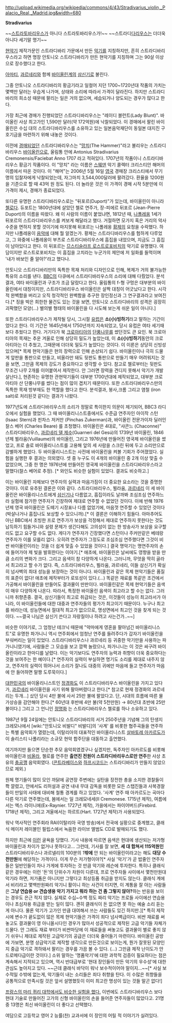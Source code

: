 http://upload.wikimedia.org/wikipedia/commons/4/43/Stradivarius_violin,_Palacio_Real,_Madrid.jpg&width=680

'''Stradivarius'''

~~[[스트라토바리우스]]가 아니다 스트라토바리우스가!~~ ~~스트라디[[다리우스(리그 오브 레전드)|다리우스]]는 더더욱 아니다 세기말 명기~~

[[현악기]] 제작가문인 스트라디바리 가문에서 만든 [[악기]]를 지칭하지만, 흔히 스트라디바리우스라고 하면 명장 안토니오 스트라디바리가 만든 현악기를 지칭하며 그는 90살 이상으로 장수했다고 한다. 

[[아마티]], [[과르네리]]와 함께 [[바이올린]]계의 [[삼신기]]로 불린다.

그중 안토니오 스트라디바리의 황금기라고 일컬어 지던 1700~1720년대 작품의 가치는 몇백만 달러는 우습게 나가며, 상태와 소리에 따라서 가격이 달라진다. 하지만 스트라디바리의 희소성 때문에 팔리는 일은 거의 없으며, 세습되거나 양도되는 경우가 많다고 한다.

가장 최근에 경매가 진행되었던 스트라디바리우스는 "레이디 블런트(Lady Blunt)". 바이올린 사상 최고가인 1,590만 달러(약 172억원)에 낙찰되었다. 이 경매에서 팔린 바이올린은 수십 대의 스트라디바리우스를 소유하고 있는 일본음악재단이 동일본 대지진 구호기금을 마련하기 위해 내놓은 것이다. 

이전에 [[경매]]되었던 스트라디바리우스는 "[[망치]](The Hammer)"라고 불리우는 스트라디바리우스 [[바이올린]]으로, 울림통 안에 Antonius Stradivarius Cremonensis/Faciebat Anno 1707 라고 적혀있다. 1707년의 작품이니 스트라디바리우스 황금기 작품이다. 이 "망치" 라는 이름은 [[스웨덴]] 악기 콜렉터 크리스티안 해머의 이름에서 따온 것이다. 이 "해머"는 2006년 5월 16일 [[영국]] 경매장 크리스티에서 무기명의 입찰자에게 낙찰되었는데, 자그마치 3,544,000달러에 팔려갔다. 환율을 1200원을 기준으로 할 때 43억 원 정도 된다. 더 놀라운 것은 이 가격이 경매 시작 5분만에 이 가격이 제시, 경매가 종료되었다. 

또다른 유명한 스트라디바리우스로는 "뒤포르(Duport)"가 있는데, 바이올린이 아니라 [[첼로]]다. 듀포트는 1800년대에 살았던 첼로 연주가, 장-피에르 뒤포르 (Jean-Pierre Duport)의 이름을 따왔다. 왜 이 사람의 이름이 붙었냐면, 1812년 때, [[나폴레옹]] 1세가 뒤포르의 스트라디바리우스를 켜보게 해달라고 했다. 거절하면 모가지 혹은 거리의 악사 수준을 면하지 못할 것이기에 마지못해 뒤포르는 나폴레옹 [[황제]]의 요청을 수락했다. 하지만 나폴레옹이 [[음악]]에 대해 뭘 알겠는가. 황제는 스트라디바리우스를 험하게 다루었고, 그 와중에 나폴레옹이 부츠로 스트라디바리우스에 흠집을 내었으며, 지금도 그 흠집이 남아있다고 한다. 이 뒤포르는 [[므스티슬라프 로스트로포비치]]의 악기로 유명했다. 여담이지만 로스트로포비치는 이 흠집을 고치라는 누군가의 제안에 저 일화를 들먹이며 '내가 바보인 줄 알아?'라고 했다나.

안토니오 스트라디바리만의 독특한 목재 처리와 디자인으로 인해, 복제가 거의 불가능한 특유의 소리를 낸다. [[BBC]]의 다큐에서 스트라디바리우스의 소리에 대해 다뤘었다. 분석결과, 여타 바이올린과 구조가 조금 달랐다고 한다. 울림통의 f-형 구멍은 대부분의 바이올린에서 대칭이지만, 스트라디바리우스 바이올린은 살짝 대칭이 어긋났다고 한다. 시각적 완벽함을 버리고 오직 청각적인 완벽함을 추구한 장인정신과 그 연구결과라고 보여진다.[* 징을 박은 희한한 물건도 있는 것을 보면, 안토니오 스트라디바리의 성격은 굉장히 괴팍했던 모양(...) 별의별 형태의 바이올린을 다 시도해 보는게 쉬운 일이 아니다.]

또한 스트라디바리우스가 제작될 당시, 그시절 [[유럽]]은 '''소(小)빙하기'''라고 말하는 기간이었다고 한다. 이 기간은 1645년에서 1750년까지 지속되었고, 당시 유럽은 여타 세기때보다 추웠다고 한다. 거기다가 북 [[크로아티아]]의 [[단풍나무]]를 썼던것도 큰 요인. 북 크로아티아의 목재는 추운 겨울로 인해 상당히 밀도가 높았는데, 이 '''소(小)빙하기'''동안의 크로아티아는 더 추웠고, 그때문에 더더욱 밀도가 높았다는 것이다. 이 이론은 상당히 신빙성 있으며[* 목제 현악기들은 현의 장력으로 인해 손상되기 쉽다. 바이올린이나 극히 드물게 앞판을 통판으로 만들고, 비올라만 돼도 뒷판도 통판으로 만들기 매우 어려워지는 것을 보면, 그만큼 목제의 강도가 중요하다고 생각할 수 있다. 참고로 첼로부터는 뒷판도 무조건 나무 2개를 이어붙여서 제작한다. 안 그러면 장력을 견디지 못해서 악기가 개발살난다.], 현존하는 유명한 관현악기들이 대부분 1700년대에 제작되었고, 대부분 크로아티아 산 단풍나무를 썼다는 점이 많이 겹치기 때문이다. 또한 스트라디바리우스만의 독특한 목재 방부재도 한 역할을 했다고 한다. 분석결과, 붕사,크롬 그리고 염철 (iron salt)로 처리된것 같다는 결과가 나왔다.

1977년도에 스트라디바리우스의 소리가 정말로 특이한지 의문이 제기되어, BBC3 라디오에서 실험을 했었다. 그 때 바이올리니스트중에서도 수준급 연주자인 아이작 스턴(Isaac Stern)과 핀차스 저커만 (Pinchas Zukerman)과, 바이올린 전문가이자 딜러인 찰스 베어 (Charles Beare) 를 초청했다. 바이올린은 4대로, "샤콘느 (Chaconne)" 스트라디바리우스, [[과르네리 델 제수]](Guarneri del Gesú)의 1739년 바이올린, 1846년제 뷜라움(Vuillaume)의 바이올린, 그리고 1976년에 만들어진 영국제 바이올린을 썼었고, 프로 솔로 바이올리니스트를 고용해 앞의 세 사람을 스크린 뒤에 두고 소리만으로 감별하게 했었다. 두 바이올리니스트는 사전에 바이올린을 켜볼 기회가 주어졌었다. 실험을 실행한 후 결과는 의외였다. 셋 중 누구도 이 4개의 바이올린 중 2개 이상 맞출 수 없었으며, 그중 한 명은 1976년에 만들어진 영국제 바이올린을 스트라디바리우스라고 말했다(찰스 베어로 추정). [* 와인도 비슷한 실험이 있었다. 결과도 비슷하고.]

이는 바이올린 자체보다 연주자의 실력과 마음가짐이 더 중요한 요소라는 것을 증명한 것이다. 이로 유추된 결론은 이와 같다. 스트라디바리우스, 뷜라움, [[과르네리]] 이 세 바이올린은 바이올리니스트에게 [[삼신기]]나 다름없고, 흠집이라도 날까봐 조심조심 연주하느라 실험에 참가한 연주자가 긴장하여 제대로 연주할 수 없었던 것이다. 이에 반해 1976년제 영국 바이올린은 도떼기 시장표나 다름 없었기에, 마음껏 연주할 수 있었던 것이다 (박살나거나 흠집나도 보상할 수 있으니까).[* 이 결론은 이해하기 힘들다. 아마추어도 아닌 BBC에서 초빙한 프로 연주가가 보상을 걱정해서 제대로 연주하지 못한다는 것도 납득하기 힘들거니와 설령 문제가 생긴다해도 고의성이 없는 한 방송사가 보상을 요구할 리도 없고 요구할 수도 없다. 게다가 연주자가 긴장했다면 스턴이나 주커만같은 베테랑 연주자가 이를 모를리 없다. 오히려 연주자가 그정도로 조심조심 연주했다면 그것이 비싼 바이올린이라는 것을 더 쉽게 맞출 수 있었을 것이다.] 결국 명악기는 명연주자의 손에 들어가야 제 빛을 발휘한다는 이야기.[* 애초에, 바이올린은 날씨에도 영향을 받을 만큼 소리의 변화가 크다. 그리고 음색이 참 다양하게 나온다. 그러니까, 무엇을 딱히 골라서 최고라고 할 수가 없다. 즉, 스트라디바리우스, 뷜라움, 과르네리, 이들 삼신기가 확실히 넘사벽의 최대 성능을 보장하는 것이 아니다. 바이올린과 같은 목제 현악기들은 품질의 표준이 없다! 애초에 제작부터가 로또성이 있다.(...) 똑같은 재료를 똑같은 조건에서 가공해서 바이올린을 만들어도 결과물이 딴판이다. 바이올린같은 목제 현악기들은 음색이 매우 다양하게 나온다. 따라서, 특정한 바이올린 음색이 최고라고 할 수는 없다. 그러니까 취향존중. 결국, 삼신기들이 최고로 취급되는 것은, 이것들이 성능이 최고라서가 아니라, 이 바이올린들에 대한 대중과 연주자들의 평가가 최고이기 때문이다. 누구나 최고를 바라는데, 성능면에서 절대적 최고가 없으므로, 명성면에서 최고인 것을 찾게 되는 것이다. ~~결국 나님은 삼신기 쓴다고 자랑질이나 하려고 사는건가..~~]

비슷한 이야기로, 그 엄청난 테크닉 때문에 "악마에게 영혼을 팔아넘긴 바이올리니스트"로 유명한 파가니니 역시 연주회에서 엄청난 연주를 들려주다가 갑자기 바이올린을 부숴버리는 일이 있었다. 스트라디바리우스나 과르네리 등 귀중한 악기만을 사용하는 파가니니였기에, 사람들은 그 모습을 보고 깜짝 놀랐으나, 파가니니는 이 것은 싸구려 바이올린이라고 한마디를 날렸다. 이는 악기보다도 연주자의 능력과 취향이 더욱 중요하다는 것을 보여주는 한 예이다.[* 연주자의 실력이 부실하면 명기도 소리를 제대로 내주지 않고, 연주자의 실력이 뛰어나서 소리가 잘나도 대중의 귀에만 마음에 들고 연주자가 마음에 안 들어하면 말짱 도루묵이다.]

[[대한민국]]의 바이올리니스트인 [[정경화]]도 이 스트라디바리우스 바이올린을 가지고 있다가, [[과르네리]] 바이올린을 사기 위해 팔아버렸다고 한다.[* 참고로 현재 정경화의 과르네리는 두개...] 샀던 당시 4만 불에 사서 25만 불에 팔았다고. 단, 시대의 흐름에 따른 물가상승을 감안해야 한다.[* 60년대 후반에 4만 불(약 5천만원) → 80년대 초반에 25만 불이다.] 그리고 그 언니인 [[정명화]] 는 스트라디바리우스 첼로를 하나 소유하고 있다.

1987년 9월 24일에는 안토니오 스트라디바리의 서거 250주년을 기념해 그의 탄생지 크레모나에서 [wiki:"안토니오 비발디" 비발디]의 '사계' 를 비롯한 협주곡들을 연주하는 특별 음악회가 열렸는데, 이탈리아의 대표적인 바이올리니스트 [[살바토레 아카르도]]가 이 솔리스티 나폴리라는 소규모 현악 합주단을 대동하고 출연했다.

여기까지만 들으면 단순한 추모 음악회였겠구나 싶겠지만, 독주자인 아카르도를 비롯해 바이올린과 [[비올라]], 첼로를 연주한 '''출연진 전원이 스트라디바리우스로만 연주'''한 사상 초유의 [[충공깽]] 음악회였다. ([[콘트라베이스]]와 [[하프시코드]]는 스트라디바리가 만들지 않았으므로 제외.)

원체 명기들이 많이 모인 까닭에 공연장 주변에는 실탄을 장전한 총을 소지한 경찰들이 쫙 깔렸고, 안에서도 리허설과 공연 내내 무대 감독을 비롯한 모든 스탭진들과 사복경찰들이 만일의 사태에 대비해 철통 경계를 하고 있었다. '사계' 연주 때 아카르도는 곡마다 다른 악기로 연주했는데, 봄에서는 일 크레모네세(Il Cremonese. 1715년 제작), 여름에서는 엑스 라이니에(Ex-Raynier. 1727년 제작), 가을에서는 파이어버드(Firebird. 1718년 제작), 그리고 겨울에서는 하르트(Hart. 1727년 제작)가 사용되었다.

워낙 역사적인 연주회라 RAI(이탈리아 국영 방송)에서 전국에 실황으로 중계했고, 클래식 메이저 레이블인 필립스에서 녹음한 라이브 앨범도 CD로 발매되기도 했다.

하지만 최근에  [http://www.hani.co.kr/arti/international/international_general/513234.html 이런] 굴욕을 당했다. 기사 내용에 따르면 음색은 현대에 생산되는 저가형 바이올린과 차이가 없거나 못하다고... 그런데, 기사를 잘 보면, '''세 대 합쳐서 115억원인''' 스트라디바리우스나 과르넬리의 100분의 1'''밖에''' 안 되는 바이올린이라고는 해도 '''대당 수천만원'''에 해당하는 가격이다. 이게 무슨 저가형이야?[* 사실 '악기'가 곧 밥줄인 연주자들은 일반인들이 차나 가게에 투자하는 것 만큼 악기와 레슨에 투자한다. 특히나 클래식 같은 경우에는 이런 '돈'의 단위수가 차원이 다른데, 프로 연주자들 사이에서 몇천만원대 악기라 하면, 저가품은 아니지만 그렇다고 최상등품 취급을 받지도 않는다. 클래식 계에서 비리라고 몇백만원짜리 악기니 활이니 하는 사건이 터지면, 이 계통을 잘 아는 사람들은 '''그냥 연습용 or 견습생용 악기 가지고 뭐라 하는 건 좀 그렇지 않아?'''하는 반응을 보이는 경우도 은근 적지 않다. 실제로 수십~수백 정도 짜리 악기는 프로들 사이에선 연습용이나 초심자용 취급을 받는 일이 많다. 괜히 클래식이 돈 없으면 못 하는 예술 소리 듣는게 아니다. 물론 악기가 고가인 만큼 대여해서 쓰는 사람들도 있긴 하지만.][* 특히 제작시에 변수가 끝도없이 많은 목제 현악기들은 가격이 죄다 넘사벽급이다. 비싼 재료를 써놓고도 결과물이 영 아니올시다인 경우가 많아서 성공적으로 제작된 고급 악기들 자체가 드물다. 안 그래도 재료 부터가 비싼마당에 이 재료들을 써놓고도 결과물이 별로 좋지 않기 쉬우니 제대로 제작된 고급악기의 공급은 더더욱 줄어들기 마련이다. 바이올린 공방에 가보면, 분명 상급악기로 제작할 생각으로 만든것으로 보이는게, 뭔가 잘못된 모양인지 중급 악기로 격하돼서 팔리는 경우를 가끔 볼 수 있다. (...) 그만큼 제작 난이도가 안드로메다급이란 것이다.] 소위 말하는 '명품악기'에 대한 과학적 검증이 필요하다는 점은 계속해서 지적되고 있으며, 역시 반대급부로 '현대 장인들이 만든 악기의 우수성'에 대한 관심도 높아지고 있다. ~~근데 클래식 바닥이 워낙 보수적이어야 말이지...~~[* 사실 보수적일 수밖에 없는게, 악기들이 내는 소리들은 죄다 취향을 탄다. 이 수많은 취향들을 공통적으로 만족시킬 것은 앞서 설명했듯이 이미 최고란 명성이 있는 것들 말곤 없다!]

[http://biz.heraldcorp.com/view.php?ud=20140409000079 프랑스의 마리 퀴리 대학에서도 비슷한 실험을 했다.] 이번에도 스트라디바리우스 보다 현대 기술로 만들어진 고가의 신형 바이올린의 손을 들어준 연주자들이 많았다고. 21명중 13명은 최신 바이올린이 더 좋다고 선택했다. 

여담으로 고등학교 영어 2 능률(찬) 교과서에 이 장인의 어릴 적 이야기가 실려있다. 
